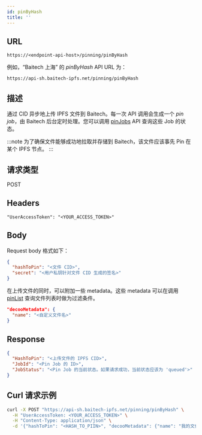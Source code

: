 ```yaml
---
id: pinByHash
title: ''
---
```


## URL
```
https://<endpoint-api-host>/pinning/pinByHash
```

例如，“Baitech 上海” 的 *pinByHash* API URL 为：
```
https://api-sh.baitech-ipfs.net/pinning/pinByHash
```

## 描述
通过 CID 异步地上传 IPFS 文件到 Baitech。每一次 API 调用会生成一个 *pin job*，由 Baitech 后台定时处理。您可以调用 [pinJobs](pinning/pin-jobs.mdx) API 查询这些 Job 的状态。

:::note
为了确保文件能够成功地拉取并存储到 Baitech，该文件应该事先 Pin 在某个 IPFS 节点。
:::

## 请求类型
POST

## Headers
```
"UserAccessToken": "<YOUR_ACCESS_TOKEN>"
```

## Body

Request body 格式如下：
```json
{
  "hashToPin": "<文件 CID>",
  "secret": "<用户私钥针对文件 CID 生成的签名>"
}
```

在上传文件的同时，可以附加一些 metadata。这些 metadata 可以在调用 [pinList](pinning/pin-list.mdx) 查询文件列表时做为过滤条件。
```json
"decooMetadata": {
  "name": "<自定义文件名>"
}
```

## Response
```json
{
  "HashToPin": "<上传文件的 IPFS CID>",
  "JobId": "<Pin Job 的 ID>",
  "JobStatus": "<Pin Job 的当前状态。如果请求成功，当前状态应该为 'queued'>"
}
```

## Curl 请求示例
```sh
curl -X POST "https://api-sh.baitech-ipfs.net/pinning/pinByHash" \
  -H "UserAccessToken: <YOUR_ACCESS_TOKEN>" \
  -H "Content-Type: application/json" \
  -d '{"hashToPin": "<HASH_TO_PIIN>", "decooMetadata": {"name": "我的文件"}}, "secret": "<DIGITAL_SIGNATURE>"'
```
